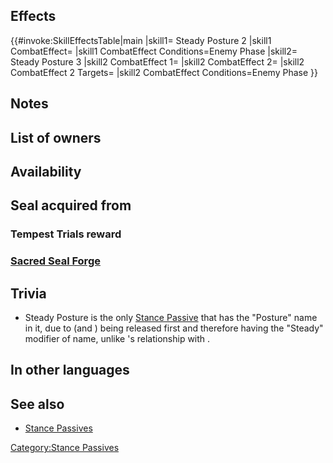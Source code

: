{{Passive
|type=A
|exclusive=0
|1name=Steady Posture 1
|1tagid=SID_飛燕金剛の構え1
|1promotionRarity=5
|1promotionTier=1
|1effect=If foe initiates combat, grants Spd/Def+2 during combat.
|1cost=120
|1required=Darting Stance 1;Steady Stance 1
|2name=Steady Posture 2
|2tagid=SID_飛燕金剛の構え2
|2effect=If foe initiates combat, grants Spd/Def+4 during combat.
|2cost=240
|2next=-
|3name=Steady Posture 3
|3tagid=SID_飛燕金剛の構え3
|3effect=If foe initiates combat, grants Spd/Def+6 to unit during combat and inflicts Special cooldown charge -1 on foe per attack. (Only highest value applied. Does not stack.)
|3cost=300
|canUseWeapon={{WeaponList|exclude=Staff}}
|canUseMove={{MoveList|all}}
|properties1=random_all
|properties2=random_all
|properties3=random_owner
}}
==Effects==
{{#invoke:SkillEffectsTable|main
|skill1={{Si|Steady Posture 2}} Steady Posture 2
|skill1 CombatEffect={{SkillEffectText|Temporary buffs|Spd/Def|4}}
|skill1 CombatEffect Conditions=Enemy Phase
|skill2={{Si|Steady Posture 3}} Steady Posture 3
|skill2 CombatEffect 1={{SkillEffectText|Temporary buffs|Spd/Def|6}}
|skill2 CombatEffect 2={{SkillEffectText|Guard}}
|skill2 CombatEffect 2 Targets={{SkillTargetText|Foe}}
|skill2 CombatEffect Conditions=Enemy Phase
}}
==Notes==
{{IfFoeInitiates}}
{{Temporary buffs}}
{{CooldownChargeMinus}}
==List of owners==
{{Skill Hero List}}
==Availability==
{{PassiveFocusList}}
{{PassiveDistributionList}}
{{PassiveCombatManualList}}
==Seal acquired from==
===Tempest Trials reward===
{{Tempest Trials seal reward}}
===[[Sacred Seal Forge]]===
{{SealCosts
|seals=Steady Posture 1;Steady Posture 2
|badgeColor=Verdant
|costs1=20;100;20
|costs2=400;1000;100
}}
==Trivia==
* Steady Posture is the only [[Stance Passives|Stance Passive]] that has the "Posture" name in it, due to {{St|Steady Stance 2}} (and {{St|Steady Breath}}) being released first and therefore having the "Steady" modifier of name, unlike {{St|Steady Blow}}'s relationship with {{St|Armored Blow}}.
==In other languages==
{{OtherLanguages
|japanese=飛燕金剛の構え
|german=Feste Haltung
|spanishEU=Pose firme
|spanishLA=Pose firme
|french=Station stable
|italian=Postura decisa
|chineseTW=飛燕金剛架勢
|portuguese=Pose firme
}}
==See also==
{{See also skills|cond=Description LIKE '%if foe initiates combat%grants Spd/Def+%during combat%' AND Exclusive='1'}}
* [[Stance Passives]]
{{Seals Navbox}}
{{Passives Navbox|A}}
[[Category:Stance Passives]]
